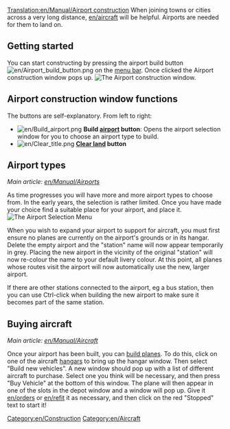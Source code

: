 [[Translation:en/Manual/Airport construction]]
{{en/Table of contents}}
When joining towns or cities across a very long distance, [[en/aircraft]] will be helpful. Airports are needed for them to land on.

==Getting started==
You can start constructing by pressing the airport build button [[File:en/Airport build button.png]] on the [[en/Manual/Game interface|menu bar]]. Once clicked the Airport construction window pops up.
[[File:en/Airport construction.png|frame|none|The Airport construction window.]]

==Airport construction window functions==

The buttons are self-explanatory. From left to right:

* [[File:en/Build airport.png]] '''Build [[en/Manual/Airports|airport]] button''': Opens the airport selection window for you to choose an airport type to build.
* [[File:en/Clear title.png]] '''[[en/Manual/Landscaping|Clear land]] button'''

==Airport types==
''Main article: [[en/Manual/Airports]]''

As time progresses you will have more and more airport types to choose from. In the early years, the selection is rather limited. Once you have made your choice find a suitable place for your airport, and place it.
[[File:en/Airport-selection1.png|none|frame|The Airport Selection Menu]]

When you wish to expand your airport to support for aircraft, you must first ensure no planes are currently on the airport's grounds or in its hangar. Delete the empty airport and the "station" name will now appear temporarily in grey. Placing the new airport in the vicinity of the original "station" will now re-colour the name to your default livery colour. At this point, all planes whose routes visit the airport will now automatically use the new, larger airport.

If there are other stations connected to the airport, eg a bus station, then you can use Ctrl-click when building the new airport to make sure it becomes part of the same station.

==Buying aircraft==

''Main article: [[en/Manual/Aircraft]]''

Once your airport has been built, you can [[en/Manual/Buying aircraft|build planes]]. To do this, click on one of the aircraft [[en/depots|hangars]] to bring up the hangar window. Then select "Build new vehicles". A new window should pop up with a list of different aircraft to purchase. Select one you think will be necessary, and then press "Buy Vehicle" at the bottom of this window. The plane will then appear in one of the slots in the depot window and a window will pop up. Give it [[en/orders]] or [[en/refit]] it as necessary, and then click on the red "Stopped" text to start it!



[[Category:en/Construction]]
[[Category:en/Aircraft]]